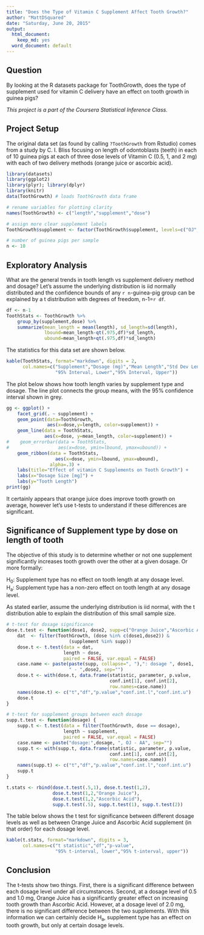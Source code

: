 ```yaml
---
title: "Does the Type of Vitamin C Supplement Affect Tooth Growth?"
author: "MattDSquared"
date: "Saturday, June 20, 2015"
output:
  html_document:
    keep_md: yes
  word_document: default
---
```


## Question
By looking at the R datasets package for ToothGrowth, does the type of supplement used for vitamin C delivery have an effect on tooth growth in guinea pigs?

_This project is a part of the Coursera Statistical Inference Class._

## Project Setup

The original data set (as found by calling `?ToothGrowth` from Rstudio) comes from a study by C. I. Bliss focusing on length of odontoblasts (teeth) in each of 10 guinea pigs at each of three dose levels of Vitamin C (0.5, 1, and 2 mg) with each of two delivery methods (orange juice or ascorbic acid).

```r
library(datasets)
library(ggplot2)
library(plyr); library(dplyr)
library(knitr)
data(ToothGrowth) # loads ToothGrowth data frame

# rename variables for plotting clarity
names(ToothGrowth) <- c("length","supplement","dose")

# assign more clear supplement labels
ToothGrowth$supplement <- factor(ToothGrowth$supplement, levels=c("OJ","VC"), labels=c("Orange Juice", "Ascorbic Acid"))

# number of guinea pigs per sample
n <- 10
```

## Exploratory Analysis
What are the general trends in tooth length vs supplement delivery method and dosage? Let's assume the underlying distribution is iid normally distributed and the confidence bounds of any `r n`-guinea-pig group can be explained by a t distribution with degrees of freedom, n-1=`r df`. 

```r
df <- n-1
ToothStats <- ToothGrowth %>% 
    group_by(supplement,dose) %>%
    summarize(mean_length = mean(length), sd_length=sd(length), 
              lbound=mean_length-qt(.975,df)*sd_length,
              ubound=mean_length+qt(.975,df)*sd_length)
```

The statistics for this data set are shown below.

```r
kable(ToothStats, format="markdown", digits = 2,
      col.names=c("Supplement","Dosage (mg)","Mean Length","Std Dev Length",
                  "95% Interval, Lower","95% Interval, Upper"))
```

The plot below shows how tooth length varies by supplement type and dosage. The line plot connects the group means, with the 95% confidence interval shown in grey.

```r
gg <- ggplot() +
    facet_grid(. ~ supplement) +
    geom_point(data=ToothGrowth, 
               aes(x=dose,y=length, color=supplement)) +
    geom_line(data = ToothStats, 
              aes(x=dose, y=mean_length, color=supplement)) +
#    geom_errorbar(data = ToothStats, 
#                  aes(x=dose, ymin=lbound, ymax=ubound)) +
    geom_ribbon(data = ToothStats, 
                  aes(x=dose, ymin=lbound, ymax=ubound), 
                alpha=.3) +
    labs(title="Effect of vitamin C Supplements on Tooth Growth") +
    labs(x="Dosage Size [mg]") +
    labs(y="Tooth Length")
print(gg)
```

It certainly appears that orange juice does improve tooth growth on average, however let's use t-tests to understand if these differences are significant. 

## Significance of Supplement type by dose on length of tooth
The objective of this study is to determine whether or not one supplement significantly increases tooth growth over the other at a given dosage. Or more formally:

H~0~: Supplement type has no effect on tooth length at any dosage level.  
H~a~: Supplement type has a non-zero effect on tooth length at any dosage level.  

As stated earlier, assume the underlying distribution is iid normal, with the t distribution able to explain the distribution of this small sample size. 

```r
# t-test for dosage significance
dose.t.test <- function(dose1, dose2, supp=c("Orange Juice","Ascorbic Acid")) {
    dat  <- filter(ToothGrowth, (dose %in% c(dose1,dose2)) & 
                       (supplement %in% supp))
    dose.t <- t.test(data = dat, 
                     length ~ dose, 
                     paired = FALSE, var.equal = FALSE)
    case.name <- paste(paste(supp, collapse=", "),": dosage ", dose1,
                       " - ",dose2, sep="")
    dose.t <- with(dose.t, data.frame(statistic, parameter, p.value, 
                                      conf.int[1], conf.int[2],
                                      row.names=case.name))
    names(dose.t) <- c("t","df","p.value","conf.int.l","conf.int.u")
    dose.t
}

# t-test for supplement groups between each dosage
supp.t.test <- function(dosage) {
    supp.t <- t.test(data = filter(ToothGrowth, dose == dosage), 
                     length ~ supplement, 
                     paired = FALSE, var.equal = FALSE)
    case.name <- paste("dosage:",dosage, ", OJ - AA", sep="")
    supp.t <- with(supp.t, data.frame(statistic, parameter, p.value, 
                                      conf.int[1], conf.int[2],
                                      row.names=case.name))
    names(supp.t) <- c("t","df","p.value","conf.int.l","conf.int.u")
    supp.t
}

t.stats <- rbind(dose.t.test(.5,1), dose.t.test(1,2), 
                 dose.t.test(1,2,"Orange Juice"), 
                 dose.t.test(1,2,"Ascorbic Acid"),
                 supp.t.test(.5), supp.t.test(1), supp.t.test(2))
```
The table below shows the t test for significance between different dosage levels as well as between Orange Juice and Ascorbic Acid supplement (in that order) for each dosage level. 
```r
kable(t.stats, format="markdown", digits = 3,
      col.names=c("t statistic","df","p-value",
                  "95% t-interval, lower","95% t-interval, upper"))
```

## Conclusion
The t-tests show two things. First, there is a significant difference between each dosage level under all circumstances. Second, at a dosage level of 0.5 and 1.0 mg, Orange Juice has a significantly greater effect on increasing tooth growth than Ascorbic Acid. However, at a dosage level of 2.0 mg, there is no significant difference between the two supplements. With this information we can certainly decide H~a~, supplement type has an effect on tooth growth, but only at certain dosage levels.